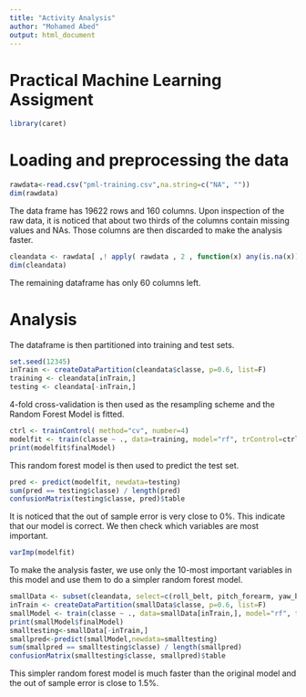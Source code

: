 ```yaml
---
title: "Activity Analysis"
author: "Mohamed Abed"
output: html_document
---
```



Practical Machine Learning Assigment
========================================================

```r
library(caret)
```

Loading and preprocessing the data
===================================

```r
rawdata<-read.csv("pml-training.csv",na.string=c("NA", ""))
dim(rawdata)
```
The data frame has 19622 rows and 160 columns. Upon inspection of the raw data, it is noticed that about two thirds of the columns contain missing values and NAs. Those columns are then discarded to make the analysis faster.

```r
cleandata <- rawdata[ ,! apply( rawdata , 2 , function(x) any(is.na(x)))]
dim(cleandata)
```

The remaining dataframe has only 60 columns left.

Analysis
=========
The dataframe is then partitioned into training and test sets.
```r
set.seed(12345)
inTrain <- createDataPartition(cleandata$classe, p=0.6, list=F)
training <- cleandata[inTrain,]
testing <- cleandata[-inTrain,]
```

4-fold cross-validation is then used as the resampling scheme and the Random Forest Model is fitted.
```r
ctrl <- trainControl( method="cv", number=4)
modelfit <- train(classe ~ ., data=training, model="rf", trControl=ctrl)
print(modelfit$finalModel)
```

This random forest model is then used to predict the test set.
```r
pred <- predict(modelfit, newdata=testing)
sum(pred == testing$classe) / length(pred)
confusionMatrix(testing$classe, pred)$table
```

It is noticed that the out of sample error is very close to 0%. This indicate that our model is correct. We then check which variables are most important.

```r
varImp(modelfit)
```
To make the analysis faster, we use only the 10-most important variables in this model and use them to do a simpler random forest model.
```r
smallData <- subset(cleandata, select=c(roll_belt, pitch_forearm, yaw_belt, magnet_dumbbell_y, pitch_belt, magnet_dumbbell_z, roll_forearm, accel_dumbbell_y, roll_dumbbell, magnet_dumbbell_x,classe))
inTrain <- createDataPartition(smallData$classe, p=0.6, list=F)
smallModel <- train(classe ~ ., data=smallData[inTrain,], model="rf", trControl=ctrl)
print(smallModel$finalModel)
smalltesting<-smallData[-inTrain,]
smallpred<-predict(smallModel,newdata=smalltesting)
sum(smallpred == smalltesting$classe) / length(smallpred)
confusionMatrix(smalltesting$classe, smallpred)$table
```

This simpler random forest model is much faster than the original model and the out of sample error is close to 1.5%.

